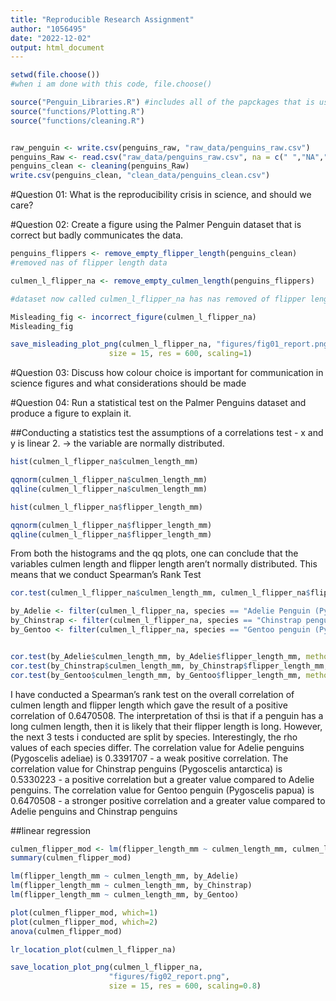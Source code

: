 ```yaml
---
title: "Reproducible Research Assignment"
author: "1056495"
date: "2022-12-02"
output: html_document
---
```

```r
setwd(file.choose()) 
#when i am done with this code, file.choose()

source("Penguin_Libraries.R") #includes all of the papckages that is used for the code.
source("functions/Plotting.R")
source("functions/cleaning.R")


raw_penguin <- write.csv(penguins_raw, "raw_data/penguins_raw.csv") 
penguins_Raw <- read.csv("raw_data/penguins_raw.csv", na = c(" ","NA","N/A")) #load the data
penguins_clean <- cleaning(penguins_Raw)
write.csv(penguins_clean, "clean_data/penguins_clean.csv")
```

#Question 01: What is the reproducibility crisis in science, and should we care?


#Question 02: Create a figure using the Palmer Penguin dataset that is correct but badly communicates the data. 
 

```r

penguins_flippers <- remove_empty_flipper_length(penguins_clean)
#removed nas of flipper length data

culmen_l_flipper_na <- remove_empty_culmen_length(penguins_flippers)

#dataset now called culmen_l_flipper_na has nas removed of flipper lenghth (penguin_flipper) and culmen length

Misleading_fig <- incorrect_figure(culmen_l_flipper_na)
Misleading_fig

save_misleading_plot_png(culmen_l_flipper_na, "figures/fig01_report.png", 
                      size = 15, res = 600, scaling=1)

```
#Question 03: Discuss how colour choice is important for communication in science figures and what considerations should be made
 
#Question 04: Run a statistical test on the Palmer Penguins dataset and produce a figure to explain it.

##Conducting a statistics test
the assumptions of a correlations test - x and y is linear 
2. -> the variable are normally distributed. 

```r

hist(culmen_l_flipper_na$culmen_length_mm)

qqnorm(culmen_l_flipper_na$culmen_length_mm)
qqline(culmen_l_flipper_na$culmen_length_mm)

hist(culmen_l_flipper_na$flipper_length_mm)

qqnorm(culmen_l_flipper_na$flipper_length_mm)
qqline(culmen_l_flipper_na$flipper_length_mm)
```
From both the histograms and the qq plots, one can conclude that the variables culmen length and flipper length aren't normally distributed. This means that we conduct Spearman's Rank Test
```r
cor.test(culmen_l_flipper_na$culmen_length_mm, culmen_l_flipper_na$flipper_length_mm, method = "spearman")

by_Adelie <- filter(culmen_l_flipper_na, species == "Adelie Penguin (Pygoscelis adeliae)")
by_Chinstrap <- filter(culmen_l_flipper_na, species == "Chinstrap penguin (Pygoscelis antarctica)")
by_Gentoo <- filter(culmen_l_flipper_na, species == "Gentoo penguin (Pygoscelis papua)")


cor.test(by_Adelie$culmen_length_mm, by_Adelie$flipper_length_mm, method = "spearman")
cor.test(by_Chinstrap$culmen_length_mm, by_Chinstrap$flipper_length_mm, method = "spearman")
cor.test(by_Gentoo$culmen_length_mm, by_Gentoo$flipper_length_mm, method = "spearman")


```
I have conducted a Spearman's rank test on the overall correlation of culmen length and flipper length which gave the result of a positive correlation of 0.6470508. The interpretation of thsi is that if a penguin has a long culmen length, then it is likely that their flipper length is long. However, the next 3 tests i conducted are split by species. Interestingly, the rho values of each species differ. The correlation value for Adelie penguins (Pygoscelis adeliae) is 0.3391707 - a weak positive correlation. The correlation value for Chinstrap penguins (Pygoscelis antarctica) is 0.5330223 - a positive correlation but a greater value compared to Adelie penguins. The correlation value for Gentoo penguin (Pygoscelis papua) is 0.6470508  - a  stronger positive correlation and a greater value compared to Adelie penguins and Chinstrap penguins

##linear regression 
```r
culmen_flipper_mod <- lm(flipper_length_mm ~ culmen_length_mm, culmen_l_flipper_na)
summary(culmen_flipper_mod)

lm(flipper_length_mm ~ culmen_length_mm, by_Adelie)
lm(flipper_length_mm ~ culmen_length_mm, by_Chinstrap)
lm(flipper_length_mm ~ culmen_length_mm, by_Gentoo)
```

```r
plot(culmen_flipper_mod, which=1)
plot(culmen_flipper_mod, which=2)
anova(culmen_flipper_mod)

lr_location_plot(culmen_l_flipper_na)

save_location_plot_png(culmen_l_flipper_na, 
                      "figures/fig02_report.png", 
                      size = 15, res = 600, scaling=0.8)

```

